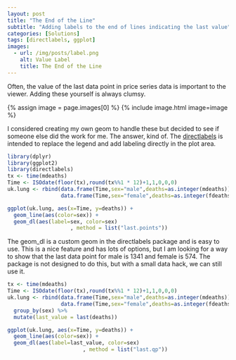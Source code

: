 ```yaml
---
layout: post
title: "The End of the Line"
subtitle: "Adding labels to the end of lines indicating the last value"
categories: [Solutions]
tags: [directlabels, ggplot]
images:
  - url: /img/posts/label.png
    alt: Value Label
    title: The End of the Line
---
```


Often, the value of the last data point in price series data is important to the viewer. Adding these yourself is always clumsy. 

{% assign image = page.images[0] %}
{% include image.html image=image %}

I considered creating my own geom to handle these but decided to see if someone else did the work for me. The answer, kind of. The [directlabels](http://directlabels.r-forge.r-project.org/) is intended to replace the legend and add labeling directly in the plot area.

```r
library(dplyr)
library(ggplot2)
library(directlabels)
tx <- time(mdeaths)
Time <- ISOdate(floor(tx),round(tx%%1 * 12)+1,1,0,0,0)
uk.lung <- rbind(data.frame(Time,sex="male",deaths=as.integer(mdeaths)),
                 data.frame(Time,sex="female",deaths=as.integer(fdeaths)))

ggplot(uk.lung, aes(x=Time, y=deaths)) +
  geom_line(aes(color=sex)) +
  geom_dl(aes(label=sex, color=sex)
                    , method = list("last.points"))
```

The geom_dl is a custom geom in the directlabels package and is easy to use. This is a nice feature and has lots of options, but I am looking for a way to show that the last data point for male is 1341 and female is 574. The package is not designed to do this, but with a small data hack, we can still use it.

```r

tx <- time(mdeaths)
Time <- ISOdate(floor(tx),round(tx%%1 * 12)+1,1,0,0,0)
uk.lung <- rbind(data.frame(Time,sex="male",deaths=as.integer(mdeaths)),
                 data.frame(Time,sex="female",deaths=as.integer(fdeaths))) %>%
  group_by(sex) %>%
  mutate(last_value = last(deaths)) 

ggplot(uk.lung, aes(x=Time, y=deaths)) +
  geom_line(aes(color=sex)) +
  geom_dl(aes(label=last_value, color=sex)
                        , method = list("last.qp"))
```

